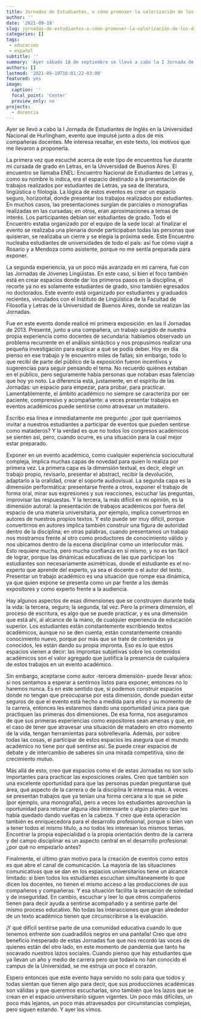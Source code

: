```yaml
---
title: Jornadas de Estudiantes, o cómo promover la valorización de los discursos
author: ''
date: '2021-09-19'
slug: jornadas-de-estudiantes-o-cómo-promover-la-valorización-de-los-discursos
categories: []
tags: 
 - educacion
 - español
subtitle: ''
summary: 'Ayer sábado 18 de septiembre se llevó a cabo la I Jornada de Estudiantes de Inglés en la Universidad Nacional de Hurlingham. En este texto presento algunas de mis motivaciones para organizarla.'
authors: []
lastmod: '2021-09-19T16:01:22-03:00'
featured: yes
image:
  caption: ''
  focal_point: 'Center'
  preview_only: no
projects: 
  - docencia
---
```


Ayer se llevó a cabo la I Jornada de Estudiantes de Inglés en la Universidad Nacional de Hurlingham, evento que impulsé junto a dos de mis compañeras docentes. Me interesa resaltar, en este texto, los motivos que me llevaron a proponerla.

La primera vez que escuché acerca de este tipo de encuentros fue durante mi cursada de grado en Letras, en la Universidad de Buenos Aires. El encuentro se llamaba ENEL: Encuentro Nacional de Estudiantes de Letras y, como su nombre lo indica, era el espacio destinado a la presentación de trabajos realizados por estudiantes de Letras, ya sea de literatura, lingüística o filología. La lógica de estos eventos es crear un espacio seguro, horizontal, donde presentar los trabajos realizados por estudiantes. En muchos casos, las presentaciones surgían de parciales o monografías realizadas en las cursadas; en otros, eran aproximaciones a temas de interés. Los participantes debían ser estudiantes de grado. Todo el Encuentro estaba organizado por el equipo de la sede local: al finalizar el evento se realizaba una plenaria donde participaban todas las personas que quisieran, se realizaba un cierre y se elegía la próxima sede. Este Encuentro nucleaba estudiantes de universidades de todo el país: así fue cómo viajé a Rosario y a Mendoza como asistente, porque no me sentía preparada para exponer.

La segunda experiencia, ya un poco más avanzada en mi carrera, fue con las Jornadas de Jóvenes Lingüistas. En este caso, si bien el foco también está en crear espacios donde dar los primeros pasos en la disciplina, el recorte ya no es solamente estudiantes de grado, sino también egresados no doctorados. Este evento está organizado por estudiantes y graduados recientes, vinculados con el Instituto de Lingüística de la Facultad de Filosofía y Letras de la Universidad de Buenos Aires, donde se realizan las Jornadas.

Fue en este evento donde realicé mi primera exposición: en las II Jornadas de 2013. Presenté, junto a una compañera, un trabajo surgido de nuestra propia experiencia como docentes de secundaria: habíamos observado un problema recurrente en el análisis sintáctico y nos propusimos realizar una pequeña investigación para explicar a qué se podía deber. Hoy en día pienso en ese trabajo y le encuentro miles de fallas; sin embargo, todo lo que recibí de parte del público de la exposición fueron incentivos y sugerencias para seguir pensando el tema. No recuerdo quiénes estaban en el público, pero seguramente había personas que notaban esas falencias que hoy yo noto. La diferencia está, justamente, en el espíritu de las Jornadas: un espacio para empezar, para probar, para practicar. Lamentablemente, el ámbito académico no siempre se caracteriza por ser paciente, comprensivo y acompañante: a veces presentar trabajos en eventos académicos puede sentirse como atravesar un matadero.

Escribo esa línea e inmediatamente me pregunto: ¿por qué querríamos invitar a nuestros estudiantes a participar de eventos que pueden sentirse como mataderos? Y la verdad es que no todos los congresos académicos se sienten así, pero, cuando ocurre, es una situación para la cual mejor estar preparado. 

Exponer en un evento académico, como cualquier experiencia sociocultural compleja, implica muchas capas de novedad para quien lo realiza por primera vez. La primera capa es la dimensión textual, es decir, elegir un trabajo propio, revisarlo, presentar el abstract, recibir la devolución, adaptarlo a la oralidad, crear el soporte audiovisual. La segunda capa es la dimensión performática: presentarse frente a otros, exponer el trabajo de forma oral, mirar sus expresiones y sus reacciones, escuchar las preguntas, improvisar las respuestas. Y la tercera, la más difícil en mi opinión, es la dimensión autoral: la presentación de trabajos académicos por fuera del espacio de una materia universitaria, por ejemplo, implica convertirnos en autores de nuestros propios textos. Y esto puede ser muy difícil, porque convertirnos en autores implica también construir una figura de autoridad dentro de la disciplina; en otras palabras, cuando presentamos un trabajo nos mostramos frente al otro como productores de conocimiento válido y nos ubicamos dentro de la escena disciplinar como un interlocutor más. Esto requiere mucha, pero mucha confianza en sí mismo, y no es tan fácil de lograr, porque las dinámicas educativas de las que participan los estudiantes son necesariamente asimétricas, donde el estudiante es el no-experto que aprende del experto, ya sea el docente o el autor del texto. Presentar un trabajo académico es una situación que rompe esa dinámica, ya que quien expone se presenta como un par frente a los demás expositores y como experto frente a la audiencia.

Hay algunos aspectos de esas dimensiones que se construyen durante toda la vida: la tercera, seguro; la segunda, tal vez. Pero la primera dimensión, el proceso de escritura, es algo que se puede practicar, y es una dimensión que está ahí, al alcance de la mano, de cualquier experiencia de educación superior. Los estudiantes están constantemente escribiendo textos académicos, aunque no se den cuenta; están constantemente creando conocimiento nuevo, porque por más que se trate de contenidos ya conocidos, les están dando su propia impronta. Eso es lo que estos espacios vienen a decir: las improntas subjetivas sobre los contenidos académicos son el valor agregado que justifica la presencia de cualquiera de estos trabajos en un evento académico.

Sin embargo, aceptarse como autor -tercera dimensión- puede llevar años: si nos sentamos a esperar a sentirnos listos para exponer, entonces no lo haremos nunca. Es en este sentido que, si podemos construir espacios donde no tengan que preocuparse por esta dimensión, donde puedan estar seguros de que el evento está hecho a medida para ellos y su momento de la carrera, entonces les estaremos dando una oportunidad única para que practiquen las primeras dos dimensiones. De esa forma, nos aseguramos de que sus primeras experiencias como expositores sean amenas y que, en el caso de tener que atravesar una situación de matadero en otro momento de la vida, tengan herramientas para sobrellevarla. Además, por sobre todas las cosas, el participar de estos espacios les asegura que el mundo académico no tiene por qué sentirse así. Se puede crear espacios de debate y de intercambio de saberes sin una mirada competitiva, sino de crecimiento mutuo.

Más allá de esto, creo que espacios como el de estas Jornadas no son solo importantes para practicar las exposiciones orales. Creo que también son una excelente oportunidad para que las personas puedan preguntarse qué área, qué aspecto de la carrera o de la disciplina le interesa más. A veces se presentan trabajos que ya tenían una forma cercana a lo que se pide (por ejemplo, una monografía), pero a veces los estudiantes aprovechan la oportunidad para retomar alguna idea interesante o algún planteo que les había quedado dando vueltas en la cabeza. Y creo que esta operación también es enriquecedora para el desarrollo profesional, porque si bien van a tener todos el mismo título, a no todos les interesan los mismos temas. Encontrar la propia especialidad o la propia orientación dentro de la carrera y del campo disciplinar es un aspecto central en el desarrollo profesional: ¿por qué no empezarlo antes?

Finalmente, el último gran motivo para la creación de eventos como estos es que abre el canal de comunicación. La mayoría de las situaciones comunicativas que se dan en los espacios universitarios tiene un alcance limitado: si bien todos los estudiantes escuchan simultáneamente lo que dicen los docentes, no tienen el mismo acceso a las producciones de sus compañeros y compañeras. Y esa situación facilita la sensación de soledad y de inseguridad. En cambio, escuchar y leer lo que otros compañeros tienen para decir ayuda a sentirse acompañado y a sentirse parte del mismo proceso educativo. No todas las interacciones que giran alrededor de un texto académico tienen que circunscribirse a la evaluación.

¡Y qué difícil sentirse parte de una comunidad educativa cuando lo que tenemos enfrente son cuadradillos negros en una pantalla! Creo que otro beneficio inesperado de estas Jornadas fue que nos recordó las voces de quienes están del otro lado, en este momento de pandemia que tanto ha socavado nuestros lazos sociales. Cuando pienso que hay estudiantes que ya llevan un año y medio de carrera pero que todavía no han conocido el campus de la Universidad, se me estruja un poco el corazón.

Espero entonces que este evento haya servido no solo para que todos y todas sientan que tienen algo para decir, que sus producciones académicas son válidas y que queremos escucharlas, sino también que los lazos que se crean en el espacio universitario siguen vigentes. Un poco más difíciles, un poco más lejanos, un poco más atravesados por circunstancias complejas, pero siguen estando. Y ayer los vimos.
